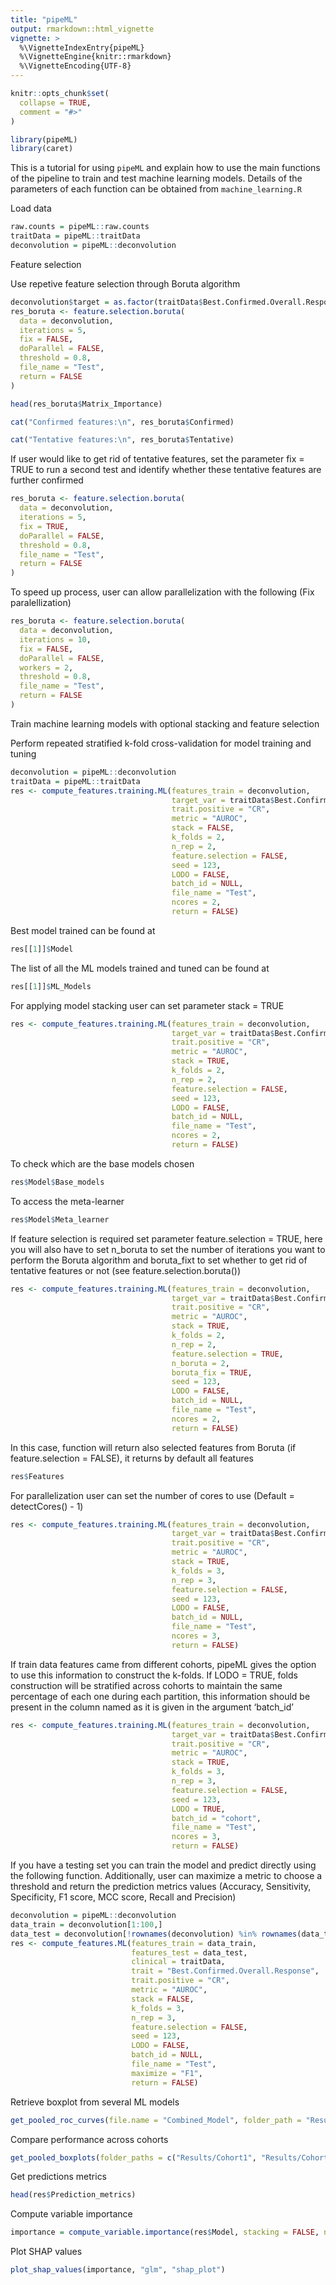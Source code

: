 ```yaml
---
title: "pipeML"
output: rmarkdown::html_vignette
vignette: >
  %\VignetteIndexEntry{pipeML}
  %\VignetteEngine{knitr::rmarkdown}
  %\VignetteEncoding{UTF-8}
---
```


```r
knitr::opts_chunk$set(
  collapse = TRUE,
  comment = "#>"
)
```

```r
library(pipeML)
library(caret)
```

This is a tutorial for using `pipeML` and explain how to use the main functions of the pipeline to train and test machine learning models. Details of the parameters of each function can be obtained from `machine_learning.R`

Load data
```r
raw.counts = pipeML::raw.counts
traitData = pipeML::traitData
deconvolution = pipeML::deconvolution
```

Feature selection

Use repetive feature selection through Boruta algorithm
```r
deconvolution$target = as.factor(traitData$Best.Confirmed.Overall.Response)
res_boruta <- feature.selection.boruta(
  data = deconvolution,
  iterations = 5,
  fix = FALSE,
  doParallel = FALSE,
  threshold = 0.8,
  file_name = "Test",
  return = FALSE
)
```

```r
head(res_boruta$Matrix_Importance)

cat("Confirmed features:\n", res_boruta$Confirmed)

cat("Tentative features:\n", res_boruta$Tentative)
```

If user would like to get rid of tentative features, set the parameter fix = TRUE to run a second test and identify whether these tentative features are further confirmed
```r
res_boruta <- feature.selection.boruta(
  data = deconvolution,
  iterations = 5,
  fix = TRUE,
  doParallel = FALSE,
  threshold = 0.8,
  file_name = "Test",
  return = FALSE
)
```

To speed up process, user can allow parallelization with the following (Fix paralellization)
```r
res_boruta <- feature.selection.boruta(
  data = deconvolution,
  iterations = 10,
  fix = FALSE,
  doParallel = FALSE,
  workers = 2,
  threshold = 0.8,
  file_name = "Test",
  return = FALSE
)
```

Train machine learning models with optional stacking and feature selection

Perform repeated stratified k-fold cross-validation for model training and tuning
```r
deconvolution = pipeML::deconvolution
traitData = pipeML::traitData
res <- compute_features.training.ML(features_train = deconvolution, 
                                    target_var = traitData$Best.Confirmed.Overall.Response,
                                    trait.positive = "CR",
                                    metric = "AUROC",
                                    stack = FALSE,
                                    k_folds = 2,
                                    n_rep = 2,
                                    feature.selection = FALSE,
                                    seed = 123,
                                    LODO = FALSE,
                                    batch_id = NULL,
                                    file_name = "Test",
                                    ncores = 2,
                                    return = FALSE)
```

Best model trained can be found at
```r
res[[1]]$Model
```

The list of all the ML models trained and tuned can be found at
```r
res[[1]]$ML_Models
```

For applying model stacking user can set parameter stack = TRUE
```r
res <- compute_features.training.ML(features_train = deconvolution, 
                                    target_var = traitData$Best.Confirmed.Overall.Response,
                                    trait.positive = "CR",
                                    metric = "AUROC",
                                    stack = TRUE,
                                    k_folds = 2,
                                    n_rep = 2,
                                    feature.selection = FALSE,
                                    seed = 123,
                                    LODO = FALSE,
                                    batch_id = NULL,
                                    file_name = "Test",
                                    ncores = 2,
                                    return = FALSE)
```

To check which are the base models chosen
```r
res$Model$Base_models
```

To access the meta-learner 
```r
res$Model$Meta_learner
```

If feature selection is required set parameter feature.selection = TRUE, here you will also have to set n_boruta to set the number of iterations you want to perform the Boruta algorithm and boruta_fixt to set whether to get rid of tentative features or not (see feature.selection.boruta())

```r
res <- compute_features.training.ML(features_train = deconvolution, 
                                    target_var = traitData$Best.Confirmed.Overall.Response,
                                    trait.positive = "CR",
                                    metric = "AUROC",
                                    stack = TRUE,
                                    k_folds = 2,
                                    n_rep = 2,
                                    feature.selection = TRUE,
                                    n_boruta = 2, 
                                    boruta_fix = TRUE, 
                                    seed = 123,
                                    LODO = FALSE,
                                    batch_id = NULL,
                                    file_name = "Test",
                                    ncores = 2,
                                    return = FALSE)
```

In this case, function will return also selected features from Boruta (if feature.selection = FALSE), it returns by default all features
```r
res$Features
```

For parallelization user can set the number of cores to use (Default = detectCores() - 1) 
```r
res <- compute_features.training.ML(features_train = deconvolution, 
                                    target_var = traitData$Best.Confirmed.Overall.Response,
                                    trait.positive = "CR",
                                    metric = "AUROC",
                                    stack = TRUE,
                                    k_folds = 3,
                                    n_rep = 3,
                                    feature.selection = FALSE,
                                    seed = 123,
                                    LODO = FALSE,
                                    batch_id = NULL,
                                    file_name = "Test",
                                    ncores = 3,
                                    return = FALSE)
```

If train data features came from different cohorts, pipeML gives the option to use this information to construct the k-folds. If LODO = TRUE, folds construction will be stratified across cohorts to maintain the same percentage of each one during each partition, this information should be present in the column named as it is given in the argument 'batch_id'
```r
res <- compute_features.training.ML(features_train = deconvolution, 
                                    target_var = traitData$Best.Confirmed.Overall.Response,
                                    trait.positive = "CR",
                                    metric = "AUROC",
                                    stack = TRUE,
                                    k_folds = 3,
                                    n_rep = 3,
                                    feature.selection = FALSE,
                                    seed = 123,
                                    LODO = TRUE,
                                    batch_id = "cohort",
                                    file_name = "Test",
                                    ncores = 3,
                                    return = FALSE)
```

If you have a testing set you can train the model and predict directly using the following function. Additionally, user can maximize a metric to choose a threshold and return the prediction metrics values (Accuracy, Sensitivity, Specificity, F1 score, MCC score, Recall and Precision)
```r
deconvolution = pipeML::deconvolution
data_train = deconvolution[1:100,]
data_test = deconvolution[!rownames(deconvolution) %in% rownames(data_train),]
res <- compute_features.ML(features_train = data_train, 
                           features_test = data_test, 
                           clinical = traitData,
                           trait = "Best.Confirmed.Overall.Response",
                           trait.positive = "CR",
                           metric = "AUROC",
                           stack = FALSE,
                           k_folds = 3,
                           n_rep = 3,
                           feature.selection = FALSE,
                           seed = 123,
                           LODO = FALSE,
                           batch_id = NULL,
                           file_name = "Test",
                           maximize = "F1",
                           return = FALSE)
```

Retrieve boxplot from several ML models
```r
get_pooled_roc_curves(file.name = "Combined_Model", folder_path = "Results/Models/")
```

Compare performance across cohorts
```r
get_pooled_boxplots(folder_paths = c("Results/Cohort1", "Results/Cohort2"), file_name = "TME_Comparison")
```

Get predictions metrics
```r
head(res$Prediction_metrics)
```

Compute variable importance
```r
importance = compute_variable.importance(res$Model, stacking = FALSE, n_cores = 2)
```

Plot SHAP values
```r
plot_shap_values(importance, "glm", "shap_plot")
```

